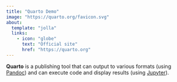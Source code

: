 ```yaml
---
title: "Quarto Demo"
image: "https://quarto.org/favicon.svg"
about:
  template: "jolla"
  links:
    - icon: "globe"
      text: "Official site"
      href: "https://quarto.org"
---
```


**Quarto** is a publishing tool that can output to various formats (using
[Pandoc](https://pandoc.org)) and can execute code and display results (using
[Jupyter](https://jupyter.org/)).
